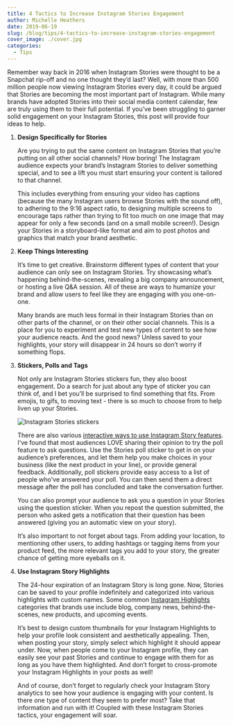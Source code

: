 ```yaml
---
title: 4 Tactics to Increase Instagram Stories Engagement
author: Michelle Heathers
date: 2019-06-19
slug: /blog/tips/4-tactics-to-increase-instagram-stories-engagement
cover_image: ./cover.jpg
categories:
  - Tips
---
```


Remember way back in 2016 when Instagram Stories were thought to be a Snapchat rip-off and no one thought they’d last? Well, with more than 500 million people now viewing Instagram Stories every day, it could be argued that Stories are becoming the most important part of Instagram. While many brands have adopted Stories into their social media content calendar, few are truly using them to their full potential. If you’ve been struggling to garner solid engagement on your Instagram Stories, this post will provide four ideas to help.

1. **Design Specifically for Stories**

   Are you trying to put the same content on Instagram Stories that you’re putting on all other social channels? How boring! The Instagram audience expects your brand’s Instagram Stories to deliver something special, and to see a lift you must start ensuring your content is tailored to that channel.

   This includes everything from ensuring your video has captions (because the many Instagram users browse Stories with the sound off), to adhering to the 9:16 aspect ratio, to designing multiple screens to encourage taps rather than trying to fit too much on one image that may appear for only a few seconds (and on a small mobile screen!). Design your Stories in a storyboard-like format and aim to post photos and graphics that match your brand aesthetic.

2. **Keep Things Interesting**

   It’s time to get creative. Brainstorm different types of content that your audience can only see on Instagram Stories. Try showcasing what’s happening behind-the-scenes, revealing a big company announcement, or hosting a live Q&A session. All of these are ways to humanize your brand and allow users to feel like they are engaging with you one-on-one.

   Many brands are much less formal in their Instagram Stories than on other parts of the channel, or on their other social channels. This is a place for you to experiment and test new types of content to see how your audience reacts. And the good news? Unless saved to your highlights, your story will disappear in 24 hours so don’t worry if something flops.

3. **Stickers, Polls and Tags**

   Not only are Instagram Stories stickers fun, they also boost engagement. Do a search for just about any type of sticker you can think of, and I bet you’ll be surprised to find something that fits. From emojis, to gifs, to moving text - there is so much to choose from to help liven up your Stories.

   ![Instagram Stories stickers](./instagram-stories-stickers.png)

   There are also various [interactive ways to use Instagram Story features][1]. I’ve found that most audiences LOVE sharing their opinion to try the poll feature to ask questions. Use the Stories poll sticker to get in on your audience’s preferences, and let them help you make choices in your business (like the next product in your line), or provide general feedback. Additionally, poll stickers provide easy access to a list of people who've answered your poll. You can then send them a direct message after the poll has concluded and take the conversation further.

   You can also prompt your audience to ask you a question in your Stories using the question sticker. When you repost the question submitted, the person who asked gets a notification that their question has been answered (giving you an automatic view on your story).

   It’s also important to not forget about tags. From adding your location, to mentioning other users, to adding hashtags or tagging items from your product feed, the more relevant tags you add to your story, the greater chance of getting more eyeballs on it.

4. **Use Instagram Story Highlights**

   The 24-hour expiration of an Instagram Story is long gone. Now, Stories can be saved to your profile indefinitely and categorized into various highlights with custom names. Some common [Instagram Highlights][2] categories that brands use include blog, company news, behind-the-scenes, new products, and upcoming events.

   It’s best to design custom thumbnails for your Instagram Highlights to help your profile look consistent and aesthetically appealing. Then, when posting your story, simply select which highlight it should appear under. Now, when people come to your Instagram profile, they can easily see your past Stories and continue to engage with them for as long as you have them highlighted. And don’t forget to cross-promote your Instagram Highlights in your posts as well!

   And of course, don’t forget to regularly check your Instagram Story analytics to see how your audience is engaging with your content. Is there one type of content they seem to prefer most? Take that information and run with it! Coupled with these Instagram Stories tactics, your engagement will soar.

[1]: http://localhost/brandglue/old-website/blog/tips/3-ways-to-use-interactive-content-to-engage-your-audience-on-social-media
[2]: http://localhost/brandglue/old-website/blog/news/how-to-use-instagram-highlights-in-your-social-media-marketing

